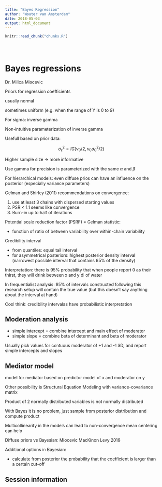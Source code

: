 ```yaml
---
title: "Bayes Regression"
author: "Wouter van Amsterdam"
date: 2018-05-03
output: html_document
---
```


<!-- The file analysis/chunks.R contains chunks that define default settings
shared across the workflowr files. -->
```r
knitr::read_chunk("chunks.R")
```

<!-- Update knitr chunk options -->
```r
```

<!-- Insert the date the file was last updated -->
```r
```

<!-- Insert the code version (Git commit SHA1) if Git repository exists and R
 package git2r is installed -->
```r
```

<!-- Add your analysis here -->

# Bayes regressions

Dr. Milica Miocevic


Priors for regression coefficients

usually normal

sometimes uniform (e.g. when the range of Y is 0 to 9)


For sigma: inverse gamma

Non-intuitive parameterization of inverse gamma

Usefull based on prior data:

$$\sigma_{\epsilon}^2=IG(\nu_0/2, \nu_0\sigma_0^2/2)$$

Higher sample size -> more informative


Use gamma for precision is parameterized with the same $\alpha$ and $\beta$


For hierarchical models: even diffuse prios can have an influence on the posterior
(especially variance parameters)


Gelman and Shirley (2011) recommendations on convergence:

1. use at least 3 chains with dispersed starting values
2. PSR < 1.1 seems like convergence
3. Burn-in up to half of iterations


Potential scale reduction factor (PSRF) = Gelman statistic:

- function of ratio of between variability over within-chain variability


Credibility interval

- from quantiles: equal tail interval
- for asymmetrical posteriors: highest posterior density interval (narrowest possible interval that contains 95% of the density)


Interpretation: there is 95% probability that when people report 0 as their 
thirst, they will drink between x and y dl of water

In frequentialist analysis: 95% of intervals constructed following this research
setup will contain the true value (but this doesn't say anything about the 
interval at hand)


Cool think: credibility intervalas have probabilistic interpretation 


## Moderation analysis

- simple intercept = combine intercept and main effect of moderator
- simple slope = combine beta of determinant and beta of moderator

Usually pick values for contuous moderator of +1 and -1 SD, and report 
simple intercepts and slopes

## Mediator model

model for mediator based on predictor
model of x and moderator on y

Other possibility is Structural Equation Modeling with variance-covariance matrix

Product of 2 normally distributed variables is not normally distributed

With Bayes it is no problem, just sample from posterior distribution and
compute product


Multicollinearity in the models can lead to non-convergence
mean centering can help


Diffuse priors vs Bayesian: Miocevic MacKinon Levy 2016


Additional options in Bayesian:

- calculate from posterior the probability that the coefficient is larger 
than a certain cut-off







## Session information

<!-- Insert the session information into the document -->
```r
```
